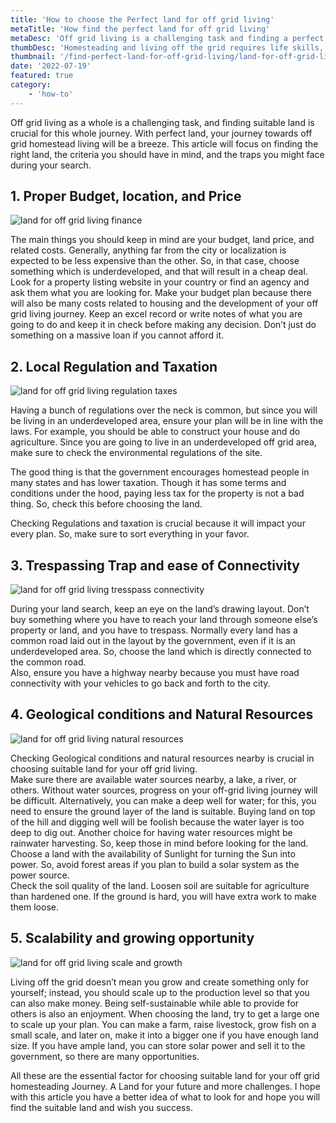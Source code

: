 ```yaml
---
title: 'How to choose the Perfect land for off grid living'
metaTitle: 'How find the perfect land for off grid living'
metaDesc: 'Off grid living is a challenging task and finding a perfect land is crucial for this journey. Most common factor to consider before buying the land are discussed here.'
thumbDesc: 'Homesteading and living off the grid requires life skills, knowledge, patience, and sacrifice. Acting without a plan and proper research will consume your time and money. This article will help you to have an overall idea of what you should know and how to approach the path of living off the grid.'
thumbnail: '/find-perfect-land-for-off-grid-living/land-for-off-grid-living.jpg'
date: '2022-07-19'
featured: true
category: 
    - 'how-to'
---
```


Off grid living as a whole is a challenging task, and finding suitable land is crucial for this whole journey. With perfect land, your <Link href="/homesteading-off-the-grid-how-to-get-started">journey towards off grid homestead living</Link> will be a breeze. This article will focus on finding the right land, the criteria you should have in mind, and the traps you might face during your search.

## 1. Proper Budget, location, and Price

![land for off grid living finance](/find-perfect-land-for-off-grid-living/land-for-off-grid-living-finance.jpg "off grid living finance")

The main things you should keep in mind are your budget, land price, and related costs. Generally, anything far from the city or localization is expected to be less expensive than the other. So, in that case, choose something which is underdeveloped, and that will result in a cheap deal. Look for a property listing website in your country or find an agency and ask them what you are looking for. Make your budget plan because there will also be many costs related to housing and the development of your off grid living journey. Keep an excel record or write notes of what you are going to do and keep it in check before making any decision. Don’t just do something on a massive loan if you cannot afford it.

## 2. Local Regulation and Taxation

![land for off grid living regulation taxes](/find-perfect-land-for-off-grid-living/land-for-off-grid-living-law.jpg "land for off grid living regulation taxes")

Having a bunch of regulations over the neck is common, but since you will be living in an underdeveloped area, ensure your plan will be in line with the laws. For example, you should be able to construct your house and do agriculture. Since you are going to live in an underdeveloped off grid area, make sure to check the environmental regulations of the site.  

The good thing is that the government encourages homestead people in many states and has lower taxation. Though it has some terms and conditions under the hood, paying less tax for the property is not a bad thing. So, check this before choosing the land.  

Checking Regulations and taxation is crucial because it will impact your every plan. So, make sure to sort everything in your favor.

## 3. Trespassing Trap and ease of Connectivity 

![land for off grid living tresspass connectivity](/find-perfect-land-for-off-grid-living/land-for-off-grid-living-tresspass.jpg)

During your land search, keep an eye on the land’s drawing layout. Don’t buy something where you have to reach your land through someone else’s property or land, and you have to trespass. Normally every land has a common road laid out in the layout by the government, even if it is an underdeveloped area. So, choose the land which is directly connected to the common road.  
Also, ensure you have a highway nearby because you must have road connectivity with your vehicles to go back and forth to the city.

## 4. Geological conditions and Natural Resources

![land for off grid living natural resources](/find-perfect-land-for-off-grid-living/land-for-off-grid-living-natural-resources.jpg)

Checking Geological conditions and natural resources nearby is crucial in choosing suitable land for your off grid living.  
Make sure there are available water sources nearby, a lake, a river, or others. Without water sources, progress on your off-grid living journey will be difficult. Alternatively, you can make a deep well for water; for this, you need to ensure the ground layer of the land is suitable. Buying land on top of the hill and digging well will be foolish because the water layer is too deep to dig out. Another choice for having water resources might be rainwater harvesting. So, keep those in mind before looking for the land.  
Choose a land with the availability of Sunlight for turning the Sun into power. So, avoid forest areas if you plan to build a solar system as the power source.  
Check the soil quality of the land. Loosen soil are suitable for agriculture than hardened one. If the ground is hard, you will have extra work to make them loose.

## 5. Scalability and growing opportunity

![land for off grid living scale and growth](/find-perfect-land-for-off-grid-living/land-for-off-grid-living-growth.jpg)

Living off the grid doesn’t mean you grow and create something only for yourself; instead, you should scale up to the production level so that you can also make money. Being self-sustainable while able to provide for others is also an enjoyment. When choosing the land, try to get a large one to scale up your plan. You can make a farm, raise livestock, grow fish on a small scale, and later on, make it into a bigger one if you have enough land size. If you have ample land, you can store solar power and sell it to the government, so there are many opportunities.  

All these are the essential factor for choosing suitable land for your off grid homesteading Journey. A Land for your future and more challenges. I hope with this article you have a better idea of what to look for and hope you will find the suitable land and wish you success.